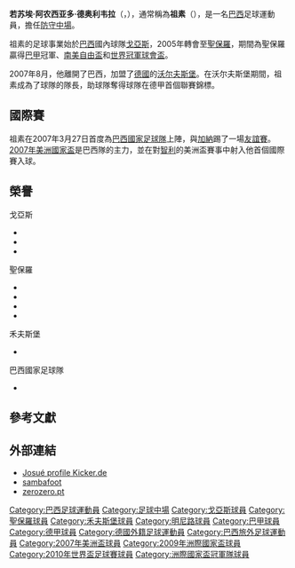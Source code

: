 {{noteta
|G1=德甲
|G2=南美球會
|G3=Football
|T=zh-hans:若苏埃;zh-hk:祖素;zh-tw:若蘇埃;
|1=zh-hans:若苏埃;zh-hk:祖素;zh-tw:若蘇埃;
|2=zh-hans:德奥利韦拉;zh-hk:迪奧利華拉;zh-tw:德奧利韋拉;
|3=zh-hans:俱乐部世界杯;zh-hk:世界冠軍球會盃;zh-tw:俱樂部世界盃;
}}
{{Infobox football biography
| name                 = 祖素<br>''Josué''
| image                = JosueUCL.jpg
| image_size           = 180px
| fullname             = Josué Anunciado de Oliveira
| birth_date           = {{birth date and age|1979|7|19|df=y}}
| birth_place          = 巴西[[維多利亞-迪聖安唐|維多利亞-迪聖安唐]]
| height               = {{height|m=1.69}}
| currentclub          =
| position             = [[防守中場|防守中場]]
| youthyears1          = 1995–1996
| youthclubs1          = [[戈亞斯體育會|戈亞斯]]
| years1               = 1997–2004
| years2               = 2005–2007
| years3               = 2007–2013
| years4               = 2013–2015
| clubs1               = [[戈亞斯體育會|戈亞斯]]
| clubs2               = [[聖保羅足球會|聖保羅]]
| clubs3               = [[沃尔夫斯堡足球俱乐部|沃尔夫斯堡]]
| clubs4               = [[米内罗竞技俱乐部|米内罗]]
| caps1                = 190
| caps2                = 61
| caps3                = 140
| caps4                = 62
| goals1               = 6
| goals2               = 1
| goals3               = 2
| goals4               = 1
| nationalyears1       = 1999
| nationalyears2       = 2007–2010
| nationalteam1        = [[Brazil_Olympic_football_team|巴西U23]]
| nationalteam2        = [[巴西國家足球隊|巴西]]
| nationalcaps1        = 1
| nationalcaps2        = 28
| nationalgoals1       = 0
| nationalgoals2       = 1
| pcupdate             = 2009年5月23日
| ntupdate             = 2009年5月23日
}}{{中文譯名
| english    = '''Josué'''
| putonghua  = 若苏埃
| taiwan     = 若蘇埃
| cantonese  = 祖素<small>（[[香港有線電視|香港有線電視]]）</small> <br>祖殊<small>（[[香港賽馬會|香港賽馬會]]）</small>
|}}
'''若苏埃·阿农西亚多·德奥利韦拉'''（{{lang|pt|'''Josué Anunciado de Oliveira'''}}，{{bd|1979年|7月19日|catidx=Josue}}），通常稱為'''祖素'''（{{lang-pt|'''Josué'''}}），是一名[[巴西|巴西]]足球運動員，擔任[[防守中場|防守中場]]。

祖素的足球事業始於[[巴西|巴西]]國內球隊[[戈亞斯體育會|戈亞斯]]，2005年轉會至[[聖保羅足球俱樂部|聖保羅]]，期間為聖保羅贏得[[巴甲|巴甲]]冠軍、[[南美自由盃|南美自由盃]]和[[世界冠軍球會盃|世界冠軍球會盃]]。

2007年8月，他離開了巴西，加盟了[[德國|德國]]的[[沃尔夫斯堡足球俱乐部|沃尔夫斯堡]]。在沃尔夫斯堡期間，祖素成為了球隊的隊長，助球隊奪得球隊在德甲首個聯賽錦標。

==國際賽==
祖素在2007年3月27日首度為[[巴西國家足球隊|巴西國家足球隊]]上陣，與[[加納國家足球隊|加納]]踢了一場[[友誼賽|友誼賽]]。[[2007年美洲國家盃|2007年美洲國家盃]]是巴西隊的主力，並在對[[智利國家足球隊|智利]]的美洲盃賽事中射入他首個國際賽入球。

==榮譽==
;戈亞斯
* {{sport honours|戈亞斯州聯賽|6|1997年、1998年、1999年、2000年、2002年、2003年}}
* {{sport honours|[[巴西足球乙級聯賽|巴西足球乙級聯賽]]|1|1999年}}
* {{sport honours|{{tsl|en|Copa Centro-Oeste||中西盃}}|3|2000年、2001年、2002年}}
;聖保羅
* {{sport honours|聖保羅州聯賽|1|2005年}}
* {{sport honours|[[南美自由盃|南美自由盃]]|1|2005年}}
* {{sport honours|[[世界冠軍球會盃|世界冠軍球會盃]]|1|[[2005年世界冠軍球會盃|2005年]]}}
* {{sport honours|[[巴西足球甲級聯賽|巴西足球甲級聯賽]]|2|2006年、2007年}}
;禾夫斯堡
* {{sport honours|[[德甲|德甲]]|1|[[2008年至2009年德國足球甲級聯賽|2008-09賽季]]}}
;巴西國家足球隊
* {{sport honours|[[美洲國家盃|美洲國家盃]]|1|[[2007年美洲國家盃|2007年]]}}

==參考文獻==
<div class="references-small">
<references />
</div>

==外部連結==
* [http://www.kicker.de/news/fussball/bundesliga/vereine/spielersteckbrief/object/44727/saison/2007-08 Josué profile Kicker.de] {{Wayback|url=http://www.kicker.de/news/fussball/bundesliga/vereine/spielersteckbrief/object/44727/saison/2007-08 |date=20090521224649 }} {{de icon}}
* [https://web.archive.org/web/20081226044718/http://www.sambafoot.co.uk/players/599_Josue.html sambafoot] 
* [http://www.zerozero.pt/pt/jogador.php?id=5387&search=1 zerozero.pt] {{pt icon}}

{{2009年聯合會盃足球賽巴西參賽名單}}
{{Brazil Squad 2010 World Cup}}

{{DEFAULTSORT:Josue}}
[[Category:巴西足球運動員|Category:巴西足球運動員]]
[[Category:足球中場|Category:足球中場]]
[[Category:戈亞斯球員|Category:戈亞斯球員]]
[[Category:聖保羅球員|Category:聖保羅球員]]
[[Category:禾夫斯堡球員|Category:禾夫斯堡球員]]
[[Category:明尼路球員|Category:明尼路球員]]
[[Category:巴甲球員|Category:巴甲球員]]
[[Category:德甲球員|Category:德甲球員]]
[[Category:德國外籍足球運動員|Category:德國外籍足球運動員]]
[[Category:巴西旅外足球運動員|Category:巴西旅外足球運動員]]
[[Category:2007年美洲盃球員|Category:2007年美洲盃球員]]
[[Category:2009年洲際國家盃球員|Category:2009年洲際國家盃球員]]
[[Category:2010年世界盃足球賽球員|Category:2010年世界盃足球賽球員]]
[[Category:洲際國家盃冠軍隊球員|Category:洲際國家盃冠軍隊球員]]